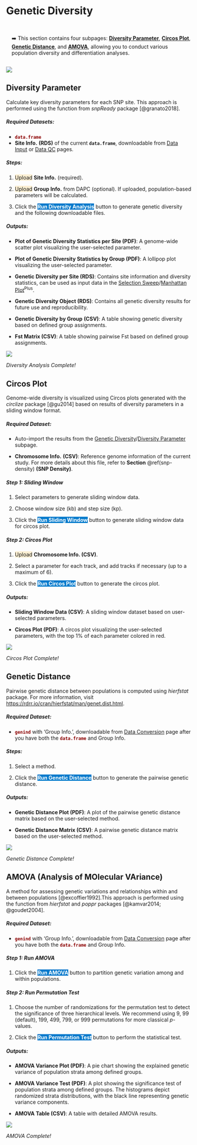 # Genetic Diversity {#sec-genetic-diversity}

::: {.highlighted-text style="padding-top: 15px; padding-bottom: 1px; padding-left: 15px"}
➡️ This section contains four subpages: [**Diversity Parameter**]{.underline}, [**Circos Plot**]{.underline}, [**Genetic Distance**]{.underline}, and [**AMOVA**]{.underline}, allowing you to conduct various population diversity and differentiation analyses.
:::

![](images/Supp.%20Fig.%201-5_頁面_3.jpg)

## Diversity Parameter

Calculate key diversity parameters for each SNP site. This approach is performed using the function from *snpReady* package [@granato2018].

##### Required Datasets: {.unnumbered}

-   [**`data.frame`**]{style="color: #8b0000;"}
-   **Site Info.** **(RDS)** of the current **`data.frame`**, downloadable from [Data Input]{.underline} or [Data QC]{.underline} pages.

##### **Steps:** {.unnumbered}

1.  [Upload]{style="background-color: #fceed2;"} **Site Info.** (required).

2.  [Upload]{style="background-color: #fceed2;"} **Group Info.** from DAPC (optional). If uploaded, population-based parameters will be calculated.

3.  Click the [**Run Diversity Analysis**]{style="color: #fff;background-color: #007ACC;"} button to generate genetic diversity and the following downloadable files.

##### Outputs: {.unnumbered}

-   **Plot of Genetic Diversity Statistics per Site (PDF)**: A genome-wide scatter plot visualizing the user-selected parameter.

-   **Plot of Genetic Diversity Statistics by Group (PDF)**: A lollipop plot visualizing the user-selected parameter.

-   **Genetic Diversity per Site (RDS)**: Contains site information and diversity statistics, can be used as input data in the [Selection Sweep]{.underline}/[Manhattan Plot]{.underline}^Plus^.

-   **Genetic Diversity Object (RDS)**: Contains all genetic diversity results for future use and reproducibility.

-   **Genetic Diversity by Group** **(CSV)**: A table showing genetic diversity based on defined group assignments.

-   **Fst Matrix (CSV)**: A table showing pairwise Fst based on defined group assignments.

![](images/clipboard-4215023438.png)

*Diversity Analysis Complete!*

## Circos Plot

Genome-wide diversity is visualized using Circos plots generated with the *circlize* package [@gu2014] based on results of diversity parameters in a sliding window format.

##### Required Dataset: {#sec-required-dataset-chr .unnumbered}

-   Auto-import the results from the [Genetic Diversity]{.underline}/[Diversity Parameter]{.underline} subpage.

-   **Chromosome Info.** **(CSV)**: Reference genome information of the current study. For more details about this file, refer to **Section** \@ref(snp-density) **(SNP Density)**.

##### **Step 1: Sliding Window** {.unnumbered}

1.  Select parameters to generate sliding window data.

2.  Choose window size (kb) and step size (kp).

3.  Click the [**Run Sliding Window**]{style="color: #fff;background-color: #007ACC;"} button to generate sliding window data for circos plot.

##### **Step 2: Circos Plot** {.unnumbered}

1.  [Upload]{style="background-color: #fceed2;"} **Chromosome Info. (CSV)**.

2.  Select a parameter for each track, and add tracks if necessary (up to a maximum of 6).

3.  Click the [**Run Circos Plot**]{style="color: #fff;background-color: #007ACC;"} button to generate the circos plot.

##### Outputs: {.unnumbered}

-   **Sliding Window Data (CSV)**: A sliding window dataset based on user-selected parameters.

-   **Circos Plot (PDF)**: A circos plot visualizing the user-selected parameters, with the top 1% of each parameter colored in red.

![](images/clipboard-3157688358.png)

*Circos Plot Complete!*

## Genetic Distance

Pairwise genetic distance between populations is computed using *hierfstat* package. For more information, visit <a href="https://rdrr.io/cran/hierfstat/man/genet.dist.html" target="_blank">https://rdrr.io/cran/hierfstat/man/genet.dist.html</a>.

##### Required Dataset: {.unnumbered}

-   [**`genind`**]{style="color: #8b0000;"} with 'Group Info.', downloadable from [Data Conversion]{.underline} page after you have both the [**`data.frame`**]{style="color: #8b0000;"} and Group Info.

##### **Steps:** {.unnumbered}

1.  Select a method.

2.  Click the [**Run Genetic Distance**]{style="color: #fff;background-color: #007ACC;"} button to generate the pairwise genetic distance.

##### Outputs: {.unnumbered}

-   **Genetic Distance Plot (PDF)**: A plot of the pairwise genetic distance matrix based on the user-selected method.

-   **Genetic Distance Matrix (CSV)**: A pairwise genetic distance matrix based on the user-selected method.

![](images/clipboard-124406020.png)

*Genetic Distance Complete!*

## AMOVA (Analysis of MOlecular VAriance)

A method for assessing genetic variations and relationships within and between populations [@excoffier1992].This approach is performed using the function from *hierfstat* and *poppr* packages [@kamvar2014; @goudet2004].

##### Required Dataset: {.unnumbered}

-   [**`genind`**]{style="color: #8b0000;"} with 'Group Info.', downloadable from [Data Conversion]{.underline} page after you have both the [**`data.frame`**]{style="color: #8b0000;"} and Group Info.

##### **Step 1: Run AMOVA** {.unnumbered}

1.  Click the [**Run AMOVA**]{style="color: #fff;background-color: #007ACC;"} button to partition genetic variation among and within populations.

##### **Step 2: Run** Permutation Test {.unnumbered}

1.  Choose the number of randomizations for the permutation test to detect the significance of three hierarchical levels. We recommend using 9, 99 (default), 199, 499, 799, or 999 permutations for more classical *p*-values.

2.  Click the [**Run Permutation Test**]{style="color: #fff;background-color: #007ACC;"} button to perform the statistical test.

##### Outputs: {.unnumbered}

-   **AMOVA Variance Plot (PDF)**: A pie chart showing the explained genetic variance of population strata among defined groups.

-   **AMOVA Variance Test (PDF)**: A plot showing the significance test of population strata among defined groups. The histograms depict randomized strata distributions, with the black line representing genetic variance components.

-   **AMOVA Table (CSV)**: A table with detailed AMOVA results.

![](images/clipboard-1689228022.png)

*AMOVA Complete!*
